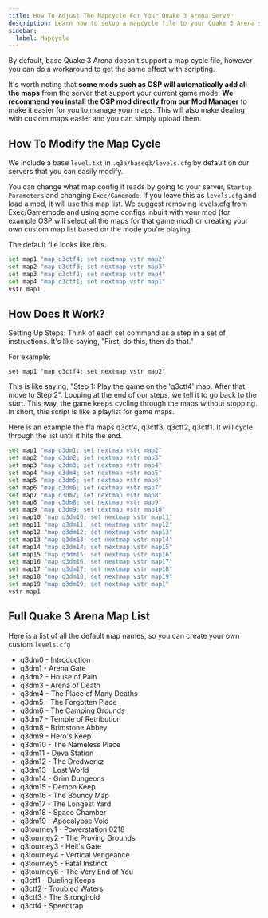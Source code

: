 ```yaml
---
title: How To Adjust The Mapcycle For Your Quake 3 Arena Server
description: Learn how to setup a mapcycle file to your Quake 3 Arena server.
sidebar:
  label: Mapcycle
---
```


By default, base Quake 3 Arena doesn't support a map cycle file, however you can do a workaround to get the same effect with scripting.

It's worth noting that **some mods such as OSP will automatically add all the maps** from the server that support your current game mode. **We recommend you install the OSP mod directly from our Mod Manager** to make it easier for you to manage your maps. This will also make dealing with custom maps easier and you can simply upload them.

## How To Modify the Map Cycle

We include a base `level.txt` in `.q3a/baseq3/levels.cfg` by default on our servers that you can easily modify.

You can change what map config it reads by going to your server, `Startup Parameters` and changing `Exec/Gamemode`. If you leave this as `levels.cfg` and load a mod, it will use this map list. We suggest removing levels.cfg from Exec/Gamemode and using some configs inbuilt with your mod (for example OSP will select all the maps for that game mod) or creating your own custom map list based on the mode you're playing.

The default file looks like this.

```bash title="levels.cfg"
set map1 "map q3ctf4; set nextmap vstr map2"
set map2 "map q3ctf3; set nextmap vstr map3"
set map3 "map q3ctf2; set nextmap vstr map4"
set map4 "map q3ctf1; set nextmap vstr map1"
vstr map1
```

## How Does It Work?
Setting Up Steps: Think of each set command as a step in a set of instructions. It's like saying, "First, do this, then do that."

For example:

`set map1 "map q3ctf4; set nextmap vstr map2"`

This is like saying, "Step 1: Play the game on the 'q3ctf4' map. After that, move to Step 2". Looping at the end of our steps, we tell it to go back to the start. This way, the game keeps cycling through the maps without stopping. In short, this script is like a playlist for game maps.

Here is an example the ffa maps q3ctf4, q3ctf3, q3ctf2, q3ctf1. It will cycle through the list until it hits the end.

```bash title="ffa-levels.cfg"
set map1 "map q3dm1; set nextmap vstr map2"
set map2 "map q3dm2; set nextmap vstr map3"
set map3 "map q3dm3; set nextmap vstr map4"
set map4 "map q3dm4; set nextmap vstr map5"
set map5 "map q3dm5; set nextmap vstr map6"
set map6 "map q3dm6; set nextmap vstr map7"
set map7 "map q3dm7; set nextmap vstr map8"
set map8 "map q3dm8; set nextmap vstr map9"
set map9 "map q3dm9; set nextmap vstr map10"
set map10 "map q3dm10; set nextmap vstr map11"
set map11 "map q3dm11; set nextmap vstr map12"
set map12 "map q3dm12; set nextmap vstr map13"
set map13 "map q3dm13; set nextmap vstr map14"
set map14 "map q3dm14; set nextmap vstr map15"
set map15 "map q3dm15; set nextmap vstr map16"
set map16 "map q3dm16; set nextmap vstr map17"
set map17 "map q3dm17; set nextmap vstr map18"
set map18 "map q3dm18; set nextmap vstr map19"
set map19 "map q3dm19; set nextmap vstr map1"
vstr map1
```

## Full Quake 3 Arena Map List
Here is a list of all the default map names, so you can create your own custom `levels.cfg`

- q3dm0 - Introduction
- q3dm1 - Arena Gate
- q3dm2 - House of Pain
- q3dm3 - Arena of Death
- q3dm4 - The Place of Many Deaths
- q3dm5 - The Forgotten Place
- q3dm6 - The Camping Grounds
- q3dm7 - Temple of Retribution
- q3dm8 - Brimstone Abbey
- q3dm9 - Hero's Keep
- q3dm10 - The Nameless Place
- q3dm11 - Deva Station
- q3dm12 - The Dredwerkz
- q3dm13 - Lost World
- q3dm14 - Grim Dungeons
- q3dm15 - Demon Keep
- q3dm16 - The Bouncy Map
- q3dm17 - The Longest Yard
- q3dm18 - Space Chamber
- q3dm19 - Apocalypse Void
- q3tourney1 - Powerstation 0218
- q3tourney2 - The Proving Grounds
- q3tourney3 - Hell's Gate
- q3tourney4 - Vertical Vengeance
- q3tourney5 - Fatal Instinct
- q3tourney6 - The Very End of You
- q3ctf1 - Dueling Keeps
- q3ctf2 - Troubled Waters
- q3ctf3 - The Stronghold
- q3ctf4 - Speedtrap